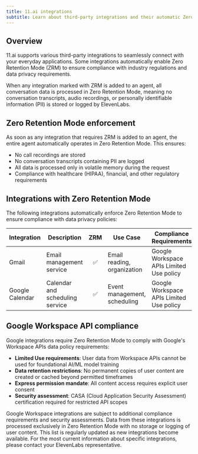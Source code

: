 ```yaml
---
title: 11.ai integrations
subtitle: Learn about third-party integrations and their automatic Zero Retention Mode (ZRM) requirements for data privacy and compliance.
---
```


## Overview

11.ai supports various third-party integrations to seamlessly connect with your everyday applications. Some integrations automatically enable Zero Retention Mode (ZRM) to ensure compliance with industry regulations and data privacy requirements.

<Warning>
  When any integration marked with ZRM is added to an agent, all conversation data is processed in
  Zero Retention Mode, meaning no conversation transcripts, audio recordings, or personally
  identifiable information (PII) is stored or logged by ElevenLabs.
</Warning>

## Zero Retention Mode enforcement

As soon as any integration that requires ZRM is added to an agent, the entire agent automatically operates in Zero Retention Mode. This ensures:

- No call recordings are stored
- No conversation transcripts containing PII are logged
- All data is processed only in volatile memory during the request
- Compliance with healthcare (HIPAA), financial, and other regulatory requirements

## Integrations with Zero Retention Mode

The following integrations automatically enforce Zero Retention Mode to ensure compliance with data privacy policies:

| Integration     | Description                     | ZRM | Use Case                     | Compliance Requirements                  |
| --------------- | ------------------------------- | :-: | ---------------------------- | ---------------------------------------- |
| Gmail           | Email management service        | ✅  | Email reading, organization  | Google Workspace APIs Limited Use policy |
| Google Calendar | Calendar and scheduling service | ✅  | Event management, scheduling | Google Workspace APIs Limited Use policy |

## Google Workspace API compliance

Google integrations require Zero Retention Mode to comply with Google's Workspace APIs data policy requirements:

- **Limited Use requirements**: User data from Workspace APIs cannot be used for foundational AI/ML model training
- **Data retention restrictions**: No permanent copies of user content are created or cached beyond permitted timeframes
- **Express permission mandate**: All content access requires explicit user consent
- **Security assessment**: CASA (Cloud Application Security Assessment) certification required for restricted API scopes

<Warning>
  Google Workspace integrations are subject to additional compliance requirements and security
  assessments. Data from these integrations is processed exclusively in Zero Retention Mode with no
  storage or logging of user content.
</Warning>

<Note>
  This list is regularly updated as new integrations become available. For the most current
  information about specific integrations, please contact your ElevenLabs representative.
</Note>

